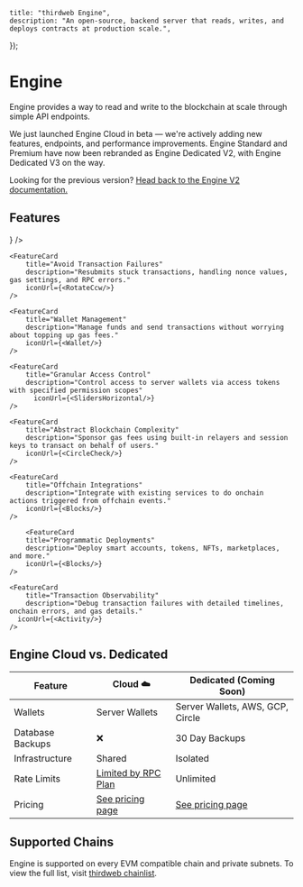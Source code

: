 

	title: "thirdweb Engine",
	description: "An open-source, backend server that reads, writes, and deploys contracts at production scale.",
});

# Engine

Engine provides a way to read and write to the blockchain at scale through simple API endpoints.

<OpenSourceCard title="Engine" href="https://github.com/thirdweb-dev/engine" />

<Callout variant="info" title="Looking for the previous documentation?">
We just launched Engine Cloud in beta — we're actively adding new features, endpoints, and performance improvements.
Engine Standard and Premium have now been rebranded as Engine Dedicated V2, with Engine Dedicated V3 on the way.

Looking for the previous version? [Head back to the Engine V2 documentation.](/engine)
</Callout>

## Features

<div
	className="my-4 grid gap-2 md:grid-cols-2 lg:grid-cols-2 "
>
	<FeatureCard
		title="Concurrent Transactions"
		description="Send multiple transactions at once with automatic nonce management"
		iconUrl={<ArrowLeftRight />}
	/>

    <FeatureCard
    	title="Avoid Transaction Failures"
    	description="Resubmits stuck transactions, handling nonce values, gas settings, and RPC errors."
		iconUrl={<RotateCcw/>}
    />

    <FeatureCard
    	title="Wallet Management"
    	description="Manage funds and send transactions without worrying about topping up gas fees."
		iconUrl={<Wallet/>}
    />

	<FeatureCard
    	title="Granular Access Control"
    	description="Control access to server wallets via access tokens with specified permission scopes"
		  iconUrl={<SlidersHorizontal/>}
    />

	<FeatureCard
    	title="Abstract Blockchain Complexity"
    	description="Sponsor gas fees using built-in relayers and session keys to transact on behalf of users."
		iconUrl={<CircleCheck/>}
    />

    <FeatureCard
    	title="Offchain Integrations"
    	description="Integrate with existing services to do onchain actions triggered from offchain events."
		iconUrl={<Blocks/>}
    />

        <FeatureCard
    	title="Programmatic Deployments"
    	description="Deploy smart accounts, tokens, NFTs, marketplaces, and more."
		iconUrl={<Blocks/>}
    />

    <FeatureCard
    	title="Transaction Observability"
    	description="Debug transaction failures with detailed timelines, onchain errors, and gas details."
      iconUrl={<Activity/>}
    />
</div>

## Engine Cloud vs. Dedicated

| Feature            | Cloud ☁️                                   | Dedicated (Coming Soon)              |
|--------------------|-------------------------------------------|------------------------------------------|
| Wallets            | Server Wallets                           | Server Wallets, AWS, GCP, Circle         |
| Database Backups   | ❌                                        | 30 Day Backups                              |
| Infrastructure     | Shared                                   | Isolated                                 |
| Rate Limits        | [Limited by RPC Plan](https://thirdweb.com/pricing) | Unlimited                                |
| Pricing            | [See pricing page](https://thirdweb.com/pricing) | [See pricing page](https://thirdweb.com/pricing) |


## Supported Chains

Engine is supported on every EVM compatible chain and private subnets. To view the full list, visit [thirdweb chainlist](https://thirdweb.com/chainlist?service=engine).

<DocImage src={SupportedChains} />


